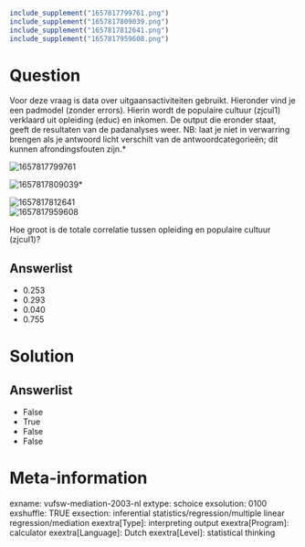 ```r
include_supplement("1657817799761.png")
include_supplement("1657817809039.png")
include_supplement("1657817812641.png")
include_supplement("1657817959608.png")
```

Question
========
Voor deze vraag is data over uitgaansactiviteiten gebruikt. Hieronder
vind je een padmodel (zonder errors). Hierin wordt de populaire cultuur
(zjcul1) verklaard uit opleiding (educ) en inkomen. De output die
eronder staat, geeft de resultaten van de padanalyses weer.* *NB: laat
je niet in verwarring brengen als je antwoord licht verschilt van de
antwoordcategorieën; dit kunnen afrondingsfouten zijn.*  
  
<img src="1657817799761.png" class="fr-fic fr-dii tvcss_2"
alt="1657817799761" />  
  
<img src="1657817809039.png" class="fr-fic fr-dii tvcss_3"
alt="1657817809039" />*  
  
<img src="1657817812641.png" class="fr-fic fr-dii tvcss_3"
alt="1657817812641" />  
<img src="1657817959608.png" class="fr-fic fr-dii tvcss_4"
alt="1657817959608" />  
  
Hoe groot is de totale correlatie tussen opleiding en populaire cultuur
(zjcul1)?

Answerlist
----------
* 0.253
* 0.293
* 0.040
* 0.755

Solution
========










Answerlist
----------
* False
* True
* False
* False

Meta-information
================
exname: vufsw-mediation-2003-nl
extype: schoice
exsolution: 0100
exshuffle: TRUE
exsection: inferential statistics/regression/multiple linear regression/mediation
exextra[Type]: interpreting output
exextra[Program]: calculator
exextra[Language]: Dutch
exextra[Level]: statistical thinking

